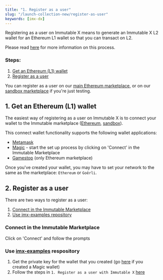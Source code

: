 ```yaml
---
title: "1. Register as a user"
slug: "/launch-collection-new/register-as-user"
keywords: [imx-dx]
---
```


Registering as a user on Immutable X means to generate an Immutable X L2 wallet for an Ethereum L1 wallet so that you can transact on L2. 

Please read [here](/docs/guides-new/user-registration) for more information on this process.

### Steps:
1. [Get an Ethereum (L1) wallet](#get-an-ethereum-l1-wallet)
2. [Register as a user](#)

You can register as a user on our [main Ethereum marketplace](https://market.immutable.com/), or on our [sandbox marketplace](https://market.sandbox.immutable.com/) if you're just testing.

## 1. Get an Ethereum (L1) wallet
The easiest way of registering as a user on Immutable X is to connect your wallet to the Immutable marketplace ([Ethereum](https://market.immutable.com/), [sandbox](https://market.sandbox.immutable.com/)).

This connect wallet functionality supports the following wallet applications:
* [Metamask](https://metamask.io/)
* [Magic](https://magic.link/) - start the set up process by clicking on 'Connect' in the Immutable Marketplace
* [Gamestop](https://wallet.gamestop.com/) (only Ethereum marketplace)

Once you've created your wallet, you may have to set your network to the same as the marketplace: `Ethereum` or `Goërli`.

## 2. Register as a user
There are two ways to register as a user:
1. [Connect in the Immutable Marketplace](#connect-in-the-immutable-marketplace)
2. [Use imx-examples repository](#use-imx-examples-repository)

### Connect in the Immutable Marketplace
Click on 'Connect' and follow the prompts

### Use [imx-examples](https://github.com/immutable/imx-examples/blob/main/docs/onboarding.md#1-register-as-a-user-with-immutable-x) respository
1. Get the private key for the wallet that you created (go [here](https://reveal.magic.link/immutable) if you created a Magic wallet)
2. Follow the steps in `1. Register as a user with Immutable X` [here](https://github.com/immutable/imx-examples/blob/main/docs/onboarding.md#1-register-as-a-user-with-immutable-x)
